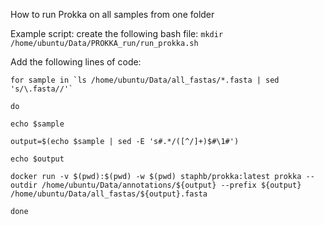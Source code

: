 How to run Prokka on all samples from one folder

Example script: create the following bash file:
`mkdir /home/ubuntu/Data/PROKKA_run/run_prokka.sh`

Add the following lines of code:

`` for sample in `ls /home/ubuntu/Data/all_fastas/*.fasta | sed 's/\.fasta//'` ``

`do`

`echo $sample`

`output=$(echo $sample | sed -E 's#.*/([^/]+)$#\1#')`

`echo $output`

`docker run -v $(pwd):$(pwd) -w $(pwd) staphb/prokka:latest prokka --outdir /home/ubuntu/Data/annotations/${output} --prefix ${output} /home/ubuntu/Data/all_fastas/${output}.fasta`

`done`
